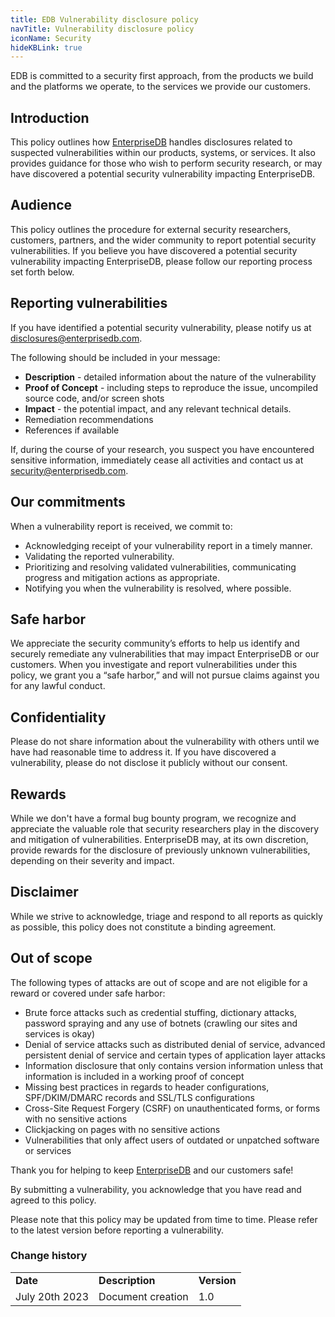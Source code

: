 ```yaml
---
title: EDB Vulnerability disclosure policy
navTitle: Vulnerability disclosure policy
iconName: Security
hideKBLink: true
---
```


EDB is committed to a security first approach, from the products we build and the platforms we operate, to the services we provide our customers.


## Introduction

This policy outlines how [EnterpriseDB](https://www.enterprisedb.com/) handles disclosures related to suspected vulnerabilities within our products, systems, or services. It also provides guidance for those who wish to perform security research, or may have discovered a potential security vulnerability impacting EnterpriseDB.


## Audience

This policy outlines the procedure for external security researchers, customers, partners, and the wider community to report potential security vulnerabilities. If you believe you have discovered a potential security vulnerability impacting EnterpriseDB, please follow our reporting process set forth below.  


## Reporting vulnerabilities

If you have identified a potential security vulnerability, please notify us at [disclosures@enterprisedb.com](mailto:disclosures@enterprisedb.com). 

The following should be included in your message: 

* **Description** - detailed information about the nature of the vulnerability 
* **Proof of Concept** - including steps to reproduce the issue, uncompiled source code, and/or screen shots 
* **Impact** - the potential impact, and any relevant technical details. 
* Remediation recommendations
* References if available

If, during the course of your research, you suspect you have encountered sensitive information, immediately cease all activities and contact us at [security@enterprisedb.com](mailto:security@enterprisedb.com). 


## Our commitments

When a vulnerability report is received, we commit to:

* Acknowledging receipt of your vulnerability report in a timely manner.
* Validating the reported vulnerability.
* Prioritizing and resolving validated vulnerabilities, communicating progress and mitigation actions as appropriate.
* Notifying you when the vulnerability is resolved, where possible.    


## Safe harbor

We appreciate the security community’s efforts to help us identify and securely remediate any vulnerabilities that may impact EnterpriseDB or our customers. When you investigate and report vulnerabilities under this policy, we grant you a “safe harbor,” and will not pursue claims against you for any lawful conduct.


## Confidentiality

Please do not share information about the vulnerability with others until we have had reasonable time to address it. If you have discovered a vulnerability, please do not disclose it publicly without our consent.


## Rewards

While we don't have a formal bug bounty program, we recognize and appreciate the valuable role that security researchers play in the discovery and mitigation of vulnerabilities. EnterpriseDB may, at its own discretion, provide rewards for the disclosure of previously unknown vulnerabilities, depending on their severity and impact.


## Disclaimer

While we strive to acknowledge, triage and respond to all reports as quickly as possible, this policy does not constitute a binding agreement.


## Out of scope

The following types of attacks are out of scope and are not eligible for a reward or covered under safe harbor:

* Brute force attacks such as credential stuffing, dictionary attacks, password spraying and any use of botnets (crawling our sites and services is okay)
* Denial of service attacks such as distributed denial of service, advanced persistent denial of service and certain types of application layer attacks
* Information disclosure that only contains version information unless that information is included in a working proof of concept 
* Missing best practices in regards to header configurations, SPF/DKIM/DMARC records and SSL/TLS configurations 
* Cross-Site Request Forgery (CSRF) on unauthenticated forms, or forms with no sensitive actions
* Clickjacking on pages with no sensitive actions
* Vulnerabilities that only affect users of outdated or unpatched software or services

  
Thank you for helping to keep [EnterpriseDB](https://www.enterprisedb.com/) and our customers safe!

By submitting a vulnerability, you acknowledge that you have read and agreed to this policy.

Please note that this policy may be updated from time to time. Please refer to the latest version before reporting a vulnerability.


### Change history

<table>
  <tr>
   <td><strong>Date</strong>
   </td>
   <td><strong>Description</strong>
   </td>
   <td><strong>Version</strong>
   </td>
  </tr>
  <tr>
   <td>July 20th 2023
   </td>
   <td>Document creation
   </td>
   <td>1.0
   </td>
  </tr>
</table>

